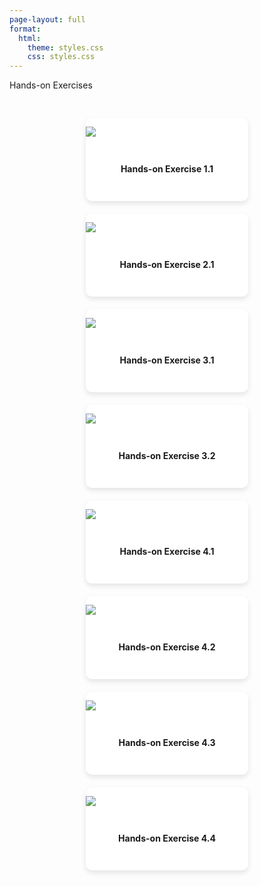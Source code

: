 ---
page-layout: full
format:
  html:
    theme: styles.css
    css: styles.css
---

::: text-center
[Hands-on Exercises]{.fs-2}
:::

::::::::::: {.exercise-grid style="display: grid; grid-template-columns: repeat(auto-fit, minmax(260px, 1fr)); gap: 20px; justify-items: center; padding-top: 30px; max-width: 1200px; margin: auto;"}
:::: {.card style="width: 260px; background-color: #fff; border-radius: 10px; box-shadow: 0 4px 8px rgba(0,0,0,0.1); overflow: hidden;"}
<a href="Hands-on_Ex01/Hands-onExercise1.1.qmd" style="text-decoration: none; color: inherit;"> ![](/images/icon.jpg)

::: {style="padding: 15px; text-align: center;"}
**Hands-on Exercise 1.1**
:::

</a>
::::

:::: {.card style="width: 260px; background-color: #fff; border-radius: 10px; box-shadow: 0 4px 8px rgba(0,0,0,0.1); overflow: hidden;"}
<a href="Hands-on_Ex02/Hands-onExercise2.1.qmd" style="text-decoration: none; color: inherit;"> ![](/images/icon.jpg)

::: {style="padding: 15px; text-align: center;"}
**Hands-on Exercise 2.1**
:::

</a>
::::

:::: {.card style="width: 260px; background-color: #fff; border-radius: 10px; box-shadow: 0 4px 8px rgba(0,0,0,0.1); overflow: hidden;"}
<a href="Hands-on_Ex03/Hands-onExercise3.1.qmd" style="text-decoration: none; color: inherit;"> ![](/images/icon.jpg)

::: {style="padding: 15px; text-align: center;"}
**Hands-on Exercise 3.1**
:::

</a>
::::

:::: {.card style="width: 260px; background-color: #fff; border-radius: 10px; box-shadow: 0 4px 8px rgba(0,0,0,0.1); overflow: hidden;"}
<a href="Hands-on_Ex03/Hands-onExercise3.2.qmd" style="text-decoration: none; color: inherit;"> ![](/images/icon.jpg)

::: {style="padding: 15px; text-align: center;"}
**Hands-on Exercise 3.2**
:::

</a>
::::

:::: {.card style="width: 260px; background-color: #fff; border-radius: 10px; box-shadow: 0 4px 8px rgba(0,0,0,0.1); overflow: hidden;"}
<a href="Hands-on_Ex04/Hands-onExercise4.1.qmd" style="text-decoration: none; color: inherit;"> ![](/images/icon.jpg)

::: {style="padding: 15px; text-align: center;"}
**Hands-on Exercise 4.1**
:::

</a>
::::

:::: {.card style="width: 260px; background-color: #fff; border-radius: 10px; box-shadow: 0 4px 8px rgba(0,0,0,0.1); overflow: hidden;"}
<a href="Hands-on_Ex04/Hands-onExercise4.2.qmd" style="text-decoration: none; color: inherit;"> ![](/images/icon.jpg)

::: {style="padding: 15px; text-align: center;"}
**Hands-on Exercise 4.2**
:::

</a>
::::

:::: {.card style="width: 260px; background-color: #fff; border-radius: 10px; box-shadow: 0 4px 8px rgba(0,0,0,0.1); overflow: hidden;"}
<a href="Hands-on_Ex04/Hands-onExercise4.3.qmd" style="text-decoration: none; color: inherit;"> ![](/images/icon.jpg)

::: {style="padding: 15px; text-align: center;"}
**Hands-on Exercise 4.3**
:::

</a>
::::

:::: {.card style="width: 260px; background-color: #fff; border-radius: 10px; box-shadow: 0 4px 8px rgba(0,0,0,0.1); overflow: hidden;"}
<a href="Hands-on_Ex04/Hands-onExercise4.4.qmd" style="text-decoration: none; color: inherit;"> ![](/images/icon.jpg)

::: {style="padding: 15px; text-align: center;"}
**Hands-on Exercise 4.4**
:::

</a>
::::
:::::::::::
